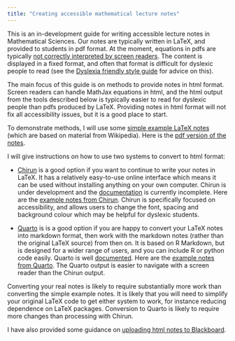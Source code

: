 ```yaml
---
title: "Creating accessible mathematical lecture notes"
---
```


This is an in-development guide for writing accessible lecture notes
in Mathematical Sciences. Our notes are typically written in LaTeX,
and provided to students in pdf format. At the moment, equations in
pdfs are typically [not correctly interpreted by screen
readers](https://youtu.be/BsTqEjTIILQ). The content is displayed in a
fixed format, and often that format is difficult for dyslexic people
to read (see the [Dyslexia friendly style
guide](https://www.bdadyslexia.org.uk/advice/employers/creating-a-dyslexia-friendly-workplace/dyslexia-friendly-style-guide)
for advice on this).

The main focus of this guide is on methods to provide notes in html
format. Screen readers can handle MathJax equations in html, and the
html output from the tools described below is typically easier to read
for dyslexic people than pdfs produced by LaTeX. Providing notes in
html format will not fix all accessibility issues, but it is a good
place to start.

To demonstrate methods, I will use some [simple example LaTeX
   notes](https://github.com/heogden/simple) (which are based on
   material from Wikipedia). Here is the [pdf version of the
   notes](https://heogden.github.io/simple-chirun/lecture_notes/pdf/notes.pdf).

I will give instructions on how to use two systems to convert to html
format:

- [Chirun](chirun.qmd) is a good option if you want to continue to
write your notes in LaTeX. It has a relatively easy-to-use online
interface which means it can be used without installing anything on
your own computer. Chirun is under development and the
[documentation](https://chirun.org.uk/docs/) is currently incomplete.
Here are the [example notes from
Chirun](https://heogden.github.io/simple-chirun). Chirun is
specifically focused on accessibility, and allows users to change the
font, spacing and background colour which may be helpful for dyslexic
students.

- [Quarto](quarto.qmd) is is a good option if you are happy to convert
your LaTeX notes into markdown format, then work with the markdown
notes (rather than the original LaTeX source) from then on. It is
based on R Markdown, but is designed for a wider range of users, and
you can include R or python code easily. Quarto is well
[documented](https://quarto.org/docs/guide/). Here are the [example
notes from Quarto](https://heogden.github.io/simple-quarto). The
Quarto output is easier to navigate with a screen reader than the
Chirun output.

Converting your real notes is likely to require substantially more
work than converting the simple example notes. It is likely that you
will need to simplify your original LaTeX code to get either system to
work, for instance reducing dependence on LaTeX packages.  Conversion
to Quarto is likely to require more changes than processing with
Chirun. 
   
I have also provided some guidance on [uploading html notes to
Blackboard](blackboard.qmd).

